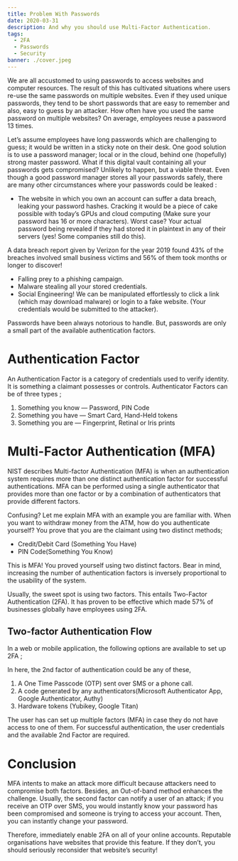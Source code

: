 ```yaml
---
title: Problem With Passwords
date: 2020-03-31
description: And why you should use Multi-Factor Authentication. 
tags:
  - 2FA
  - Passwords
  - Security
banner: ./cover.jpeg
---
```


We are all accustomed to using passwords to access websites and computer resources. 
The result of this has cultivated situations where users re-use the same passwords on multiple websites. 
Even if they used unique passwords, they tend to be short passwords that are easy to remember and also, easy to guess by an attacker. 
How often have you used the same password on multiple websites? On average, employees reuse a password 13 times.

Let’s assume employees have long passwords which are challenging to guess; it would be written in a sticky note on their desk. One good solution is to use a password manager; local or in the cloud, behind one (hopefully) strong master password. What if this digital vault containing all your passwords gets compromised? Unlikely to happen, but a viable threat. Even though a good password manager stores all your passwords safely, there are many other circumstances where your passwords could be leaked :

* The website in which you own an account can suffer a data breach, leaking your password hashes. Cracking it would be a piece of cake possible with today’s GPUs and cloud computing (Make sure your password has 16 or more characters). Worst case? Your actual password being revealed if they had stored it in plaintext in any of their servers (yes! Some companies still do this).

A data breach report given by Verizon for the year 2019 found 43% of the breaches involved small business victims and 56% of them took months or longer to discover!

* Falling prey to a phishing campaign.
* Malware stealing all your stored credentials.
* Social Engineering! We can be manipulated effortlessly to click a link (which may download malware) or login to a fake website. (Your credentials would be submitted to the attacker).

Passwords have been always notorious to handle. But, passwords are only a small part of the available authentication factors.

# Authentication Factor

An Authentication Factor is a category of credentials used to verify identity. It is something a claimant possesses or controls. Authenticator Factors can be of three types ;

1. Something you know — Password, PIN Code
2. Something you have — Smart Card, Hand-Held tokens
3. Something you are — Fingerprint, Retinal or Iris prints

# Multi-Factor Authentication (MFA)

NIST describes Multi-factor Authentication (MFA) is when an authentication system requires more than one distinct authentication factor for successful authentications. MFA can be performed using a single authenticator that provides more than one factor or by a combination of authenticators that provide different factors.

Confusing? Let me explain MFA with an example you are familiar with. When you want to withdraw money from the ATM, how do you authenticate yourself? You prove that you are the claimant using two distinct methods;

* Credit/Debit Card (Something You Have)
* PIN Code(Something You Know)

This is MFA! You proved yourself using two distinct factors. Bear in mind, increasing the number of authentication factors is inversely proportional to the usability of the system.



Usually, the sweet spot is using two factors. This entails Two-Factor Authentication (2FA). It has proven to be effective which made 57% of businesses globally have employees using 2FA.


## Two-factor Authentication Flow


In a web or mobile application, the following options are available to set up 2FA ;

In here, the 2nd factor of authentication could be any of these,

1. A One Time Passcode (OTP) sent over SMS or a phone call.
2. A code generated by any authenticators(Microsoft Authenticator App, Google Authenticator, Authy)
3. Hardware tokens (Yubikey, Google Titan)

The user has can set up multiple factors (MFA) in case they do not have access to one of them. For successful authentication, the user credentials and the available 2nd Factor are required.

# Conclusion

MFA intents to make an attack more difficult because attackers need to compromise both factors. Besides, an Out-of-band method enhances the challenge. Usually, the second factor can notify a user of an attack; if you receive an OTP over SMS, you would instantly know your password has been compromised and someone is trying to access your account. Then, you can instantly change your password.

Therefore, immediately enable 2FA on all of your online accounts. Reputable organisations have websites that provide this feature. If they don’t, you should seriously reconsider that website’s security!